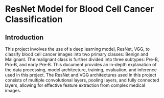 # ResNet Model for Blood Cell Cancer Classification

## Introduction
This project involves the use of a deep learning model, ResNet, VGG, to classify blood cell cancer images into two primary classes: Benign and Malignant. The malignant class is further divided into three subtypes: Pre-B, Pro-B, and early Pre-B. This document provides an in-depth explanation of the data processing, model architecture, training, evaluation, and inference used in this project. The ResNet and VGG architectures used in this project consists of multiple convolutional layers, pooling layers, and fully connected layers, allowing for effective feature extraction from complex medical images.


